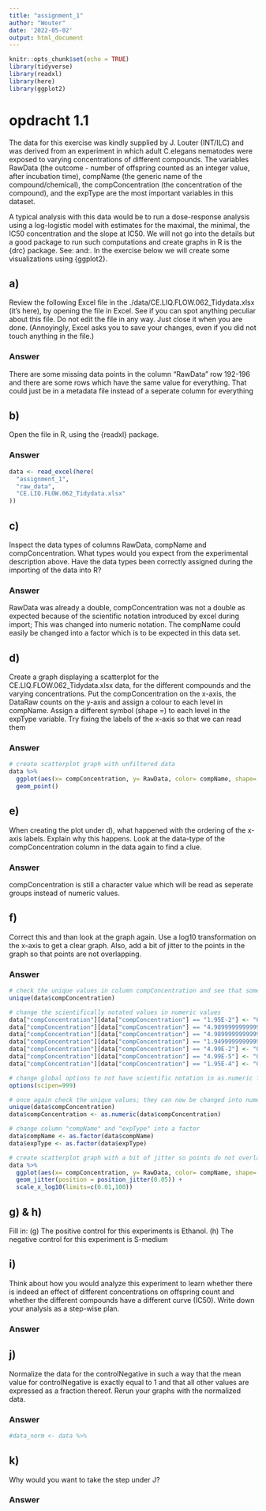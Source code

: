 ```yaml
---
title: "assignment_1"
author: "Wouter"
date: '2022-05-02'
output: html_document
---
```


```r
knitr::opts_chunk$set(echo = TRUE)
library(tidyverse)
library(readxl)
library(here)
library(ggplot2)
```

# opdracht 1.1

The data for this exercise was kindly supplied by J. Louter (INT/ILC) and was derived from an experiment in which adult C.elegans nematodes were exposed to varying concentrations of different compounds. The variables RawData (the outcome - number of offspring counted as an integer value, after incubation time), compName (the generic name of the compound/chemical), the compConcentration (the concentration of the compound), and the expType are the most important variables in this dataset.

A typical analysis with this data would be to run a dose-response analysis using a log-logistic model with estimates for the maximal, the minimal, the IC50 concentration and the slope at IC50. We will not go into the details but a good package to run such computations and create graphs in R is the {drc} package. See: and:. In the exercise below we will create some visualizations using {ggplot2}.

## a)
Review the following Excel file in the ./data/CE.LIQ.FLOW.062_Tidydata.xlsx (it’s here), by opening the file in Excel. See if you can spot anything peculiar about this file. Do not edit the file in any way. Just close it when you are done. (Annoyingly, Excel asks you to save your changes, even if you did not touch anything in the file.)

### Answer
There are some missing data points in the column "RawData" row 192-196 and there are some rows which have the same value for everything. That could just be in a metadata file instead of a seperate column for everything

## b)
Open the file in R, using the {readxl} package.

### Answer
```r
data <- read_excel(here(
  "assignment_1",
  "raw_data",
  "CE.LIQ.FLOW.062_Tidydata.xlsx"
))
```

## c)
Inspect the data types of columns RawData, compName and compConcentration. What types would you expect from the experimental description above. Have the data types been correctly assigned during the importing of the data into R?

### Answer
RawData was already a double, compConcentration was not a double as expected because of the scientific notation introduced by excel during import; This was changed into numeric notation. The compName could easily be changed into a factor which is to be expected in this data set. 

## d)
Create a graph displaying a scatterplot for the CE.LIQ.FLOW.062_Tidydata.xlsx data, for the different compounds and the varying concentrations. Put the compConcentration on the x-axis, the DataRaw counts on the y-axis and assign a colour to each level in compName. Assign a different symbol (shape =) to each level in the expType variable. Try fixing the labels of the x-axis so that we can read them

### Answer
```r
# create scatterplot graph with unfiltered data
data %>%
  ggplot(aes(x= compConcentration, y= RawData, color= compName, shape= expType)) +
  geom_point()
```

## e)
When creating the plot under d), what happened with the ordering of the x-axis labels. Explain why this happens. Look at the data-type of the compConcentration column in the data again to find a clue.

### Answer

compConcentration is still a character value which will be read as seperate groups instead of numeric values.

## f)
Correct this and than look at the graph again. Use a log10 transformation on the x-axis to get a clear graph. Also, add a bit of jitter to the points in the graph so that points are not overlapping.

### Answer
```r
# check the unique values in column compConcentration and see that some of the values are in scientific notation which causes the values to be read as character instead of numeric
unique(data$compConcentration)

# change the scientifically notated values in numeric values
data["compConcentration"][data["compConcentration"] == "1.95E-2"] <- "0.0195"
data["compConcentration"][data["compConcentration"] == "4.9899999999999996E-3"] <- "0.0049899999999999996"
data["compConcentration"][data["compConcentration"] == "4.9899999999999999E-4"] <- "0.00049899999999999999"
data["compConcentration"][data["compConcentration"] == "1.9499999999999999E-3"] <- "0.0019499999999999999"
data["compConcentration"][data["compConcentration"] == "4.99E-2"] <- "0.0499"
data["compConcentration"][data["compConcentration"] == "4.99E-5"] <- "0.0000499"
data["compConcentration"][data["compConcentration"] == "1.95E-4"] <- "0.000195"

# change global options to not have scientific notation in as.numeric function
options(scipen=999)

# once again check the unique values; they can now be changed into numeric values
unique(data$compConcentration)
data$compConcentration <- as.numeric(data$compConcentration)

# change column "compName" and "expType" into a factor
data$compName <- as.factor(data$compName)
data$expType <- as.factor(data$expType)

# create scatterplot graph with a bit of jitter so points do not overlap
data %>%
  ggplot(aes(x= compConcentration, y= RawData, color= compName, shape= expType)) +
  geom_jitter(position = position_jitter(0.05)) +
  scale_x_log10(limits=c(0.01,100))
```

## g) & h)
Fill in: (g) The positive control for this experiments is Ethanol. (h) The negative control for this experiment is S-medium

## i)
Think about how you would analyze this experiment to learn whether there is indeed an effect of different concentrations on offspring count and whether the different compounds have a different curve (IC50). Write down your analysis as a step-wise plan.

### Answer


## j)
Normalize the data for the controlNegative in such a way that the mean value for controlNegative is exactly equal to 1 and that all other values are expressed as a fraction thereof. Rerun your graphs with the normalized data.

### Answer
```r
#data_norm <- data %>% 
```

## k)
Why would you want to take the step under J?

### Answer

